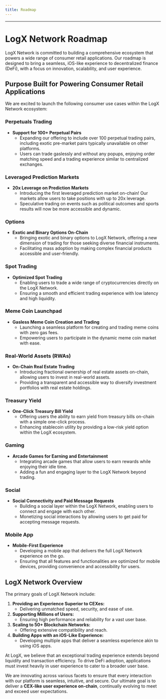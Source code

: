 ```yaml
---
title: Roadmap
---
```

---
# LogX Network Roadmap

LogX Network is committed to building a comprehensive ecosystem that powers a wide range of consumer retail applications. Our roadmap is designed to bring a seamless, iOS-like experience to decentralized finance (DeFi), with a focus on innovation, scalability, and user experience.

## Purpose Built for Powering Consumer Retail Applications

We are excited to launch the following consumer use cases within the LogX Network ecosystem:

### **Perpetuals Trading**

- **Support for 100+ Perpetual Pairs**
  - Expanding our offering to include over 100 perpetual trading pairs, including exotic pre-market pairs typically unavailable on other platforms.
  - Users can trade gaslessly and without any popups, enjoying order matching speed and a trading experience similar to centralized exchanges.

### **Leveraged Prediction Markets**

- **20x Leverage on Prediction Markets**
  - Introducing the first leveraged prediction market on-chain! Our markets allow users to take positions with up to 20x leverage.
  - Speculative trading on events such as political outcomes and sports results will now be more accessible and dynamic.

### **Options**

- **Exotic and Binary Options On-Chain**
  - Bringing exotic and binary options to LogX Network, offering a new dimension of trading for those seeking diverse financial instruments.
  - Facilitating mass adoption by making complex financial products accessible and user-friendly.

### **Spot Trading**

- **Optimized Spot Trading**
  - Enabling users to trade a wide range of cryptocurrencies directly on the LogX Network.
  - Ensuring a smooth and efficient trading experience with low latency and high liquidity.

### **Meme Coin Launchpad**

- **Gasless Meme Coin Creation and Trading**
  - Launching a seamless platform for creating and trading meme coins with zero gas fees.
  - Empowering users to participate in the dynamic meme coin market with ease.

### **Real-World Assets (RWAs)**

- **On-Chain Real Estate Trading**
  - Introducing fractional ownership of real estate assets on-chain, allowing users to invest in real-world assets.
  - Providing a transparent and accessible way to diversify investment portfolios with real estate holdings.

### **Treasury Yield**

- **One-Click Treasury Bill Yield**
  - Offering users the ability to earn yield from treasury bills on-chain with a simple one-click process.
  - Enhancing stablecoin utility by providing a low-risk yield option within the LogX ecosystem.

### **Gaming**

- **Arcade Games for Earning and Entertainment**
  - Integrating arcade games that allow users to earn rewards while enjoying their idle time.
  - Adding a fun and engaging layer to the LogX Network beyond trading.

### **Social**

- **Social Connectivity and Paid Message Requests**
  - Building a social layer within the LogX Network, enabling users to connect and engage with each other.
  - Monetizing social interactions by allowing users to get paid for accepting message requests.

### **Mobile App**

- **Mobile-First Experience**
  - Developing a mobile app that delivers the full LogX Network experience on the go.
  - Ensuring that all features and functionalities are optimized for mobile devices, providing convenience and accessibility for users.

## **LogX Network Overview**

The primary goals of LogX Network include:

1. **Providing an Experience Superior to CEXes:**
   - Delivering unmatched speed, security, and ease of use.
2. **Supporting Millions of Users:**
   - Ensuring high performance and reliability for a vast user base.
3. **Scaling to 50+ Blockchain Networks:**
   - Offering extensive compatibility and reach.
4. **Building Apps with an iOS-Like Experience:**
   - Developing multiple apps that deliver a seamless experience akin to using iOS apps.

At LogX, we believe that an exceptional trading experience extends beyond liquidity and transaction efficiency. To drive DeFi adoption, applications must invest heavily in user experience to cater to a broader user base.

We are innovating across various facets to ensure that every interaction with our platform is seamless, intuitive, and secure. Our ultimate goal is to deliver a **CEX-like user experience on-chain**, continually evolving to meet and exceed user expectations.
